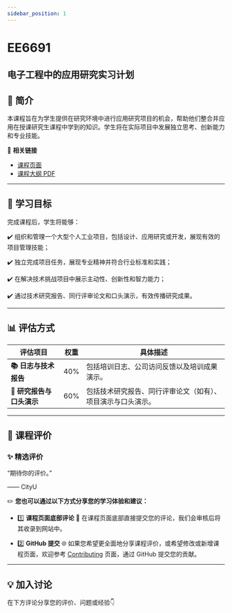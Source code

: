 ```yaml
---
sidebar_position: 1
---
```


# EE6691
## 电子工程中的应用研究实习计划

## **📘 简介**
本课程旨在为学生提供在研究环境中进行应用研究项目的机会，帮助他们整合并应用在授课研究生课程中学到的知识。学生将在实际项目中发展独立思考、创新能力和专业技能。

🔗 **相关链接**
- [课程页面](https://www.cityu.edu.hk/catalogue/pg/202526/course/EE6691.htm)
- [课程大纲 PDF](https://www.cityu.edu.hk/catalogue/pg/202526/course/EE6691.pdf)

---

## **🎯 学习目标**

完成课程后，学生将能够：

✔️ 组织和管理一个大型个人工业项目，包括设计、应用研究或开发，展现有效的项目管理技能；

✔️ 独立完成项目任务，展现专业精神并符合行业标准和实践；

✔️ 在解决技术挑战项目中展示主动性、创新性和智力能力；

✔️ 通过技术研究报告、同行评审论文和口头演示，有效传播研究成果。

---

## **📊 评估方式**

| **评估项目**             | **权重** | **具体描述**                                                                                       |
|-------------------------|---------|---------------------------------------------------------------------------------------------------|
| **📚 日志与技术报告**    | 40%     | 包括培训日志、公司访问反馈以及培训成果演示。                                                      |
| **📝 研究报告与口头演示** | 60%     | 包括技术研究报告、同行评审论文（如有）、项目演示与口头演示。                                       |

---

## **💬 课程评价**

### ✨ **精选评价**
<div className={commentStyles.commentBox}>
    <p className={commentStyles.commentText}>
        “期待你的评价。”
    </p>
    <p className={commentStyles.commentAuthor}>—— CityU</p>
</div>

✏️ **您也可以通过以下方式分享您的学习体验和建议：**

- 1️⃣ **课程页面底部评论**
💬 在课程页面底部直接提交您的评论，我们会审核后将其收录到网站中。

- 2️⃣ **GitHub 提交**
🌐 如果您希望更全面地分享课程评价，或希望修改或新增课程页面，欢迎参考 [Contributing](/contributing) 页面，通过 GitHub 提交您的贡献。

---

## **💡 加入讨论**

在下方评论分享您的评价、问题或经验👇
<Utterances />